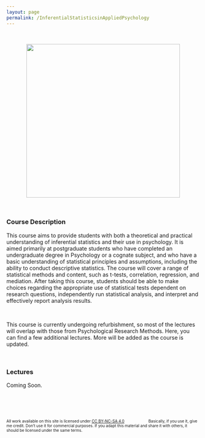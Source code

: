 ```yaml
---
layout: page
permalink: /InferentialStatisticsinAppliedPsychology
---
```


<link href="css/style.css" rel="stylesheet"></link> 

<br>

<p align = 'center'>
<img src = 'https://mtruelovehill.github.io/images/ISAPimg.png' width = '400px'>
</p>

<br>

### Course Description
This course aims to provide students with both a theoretical and practical understanding of inferential statistics and their use in psychology. It is aimed primarily at postgraduate students who have completed an undergraduate degree in Psychology or a cognate subject, and who have a basic understanding of statistical principles and assumptions, including the ability to conduct descriptive statistics. The course will cover a range of statistical methods and content, such as t-tests, correlation, regression, and mediation. After taking this course, students should be able to make choices regarding the appropriate use of statistical tests dependent on research questions, independently run statistical analysis, and interpret and effectively report analysis results. 

<br>

This course is currently undergoing refurbishment, so most of the lectures will overlap with those from Psychological Research Methods. Here, you can find a few additional lectures. More will be added as the course is updated.

<br>

### Lectures
Coming Soon.

<br>
<br>
<br>

<p style = 'font-size: 10px' xmlns:cc="http://creativecommons.org/ns#" xmlns:dct="http://purl.org/dc/terms/"><span property="dct:title">All work available on this site</span> is licensed under <a href="https://creativecommons.org/licenses/by-nc-sa/4.0/?ref=chooser-v1" target="_blank" rel="license noopener noreferrer" style="display:inline-block;">CC BY-NC-SA 4.0<img style="height:12px!important;margin-left:3px;vertical-align:text-bottom;" src="https://mirrors.creativecommons.org/presskit/icons/cc.svg?ref=chooser-v1" alt=""><img style="height:12px!important;margin-left:3px;vertical-align:text-bottom;" src="https://mirrors.creativecommons.org/presskit/icons/by.svg?ref=chooser-v1" alt=""><img style="height:12px!important;margin-left:3px;vertical-align:text-bottom;" src="https://mirrors.creativecommons.org/presskit/icons/nc.svg?ref=chooser-v1" alt=""><img style="height:12px!important;margin-left:3px;vertical-align:text-bottom;" src="https://mirrors.creativecommons.org/presskit/icons/sa.svg?ref=chooser-v1" alt=""></a> Basically, if you use it, give me credit. Don't use it for commercial purposes. If you adapt this material and share it with others, it should be licensed under the same terms. </p>